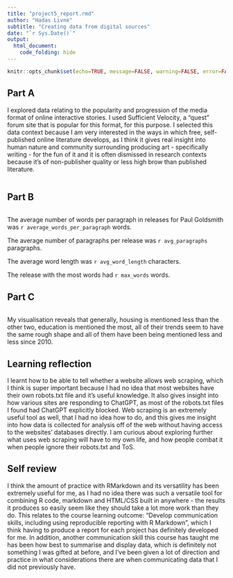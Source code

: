 ```yaml
---
title: "project5_report.rmd"
author: "Hadas Livne"
subtitle: "Creating data from digital sources"
date: "`r Sys.Date()`"
output:
  html_document:
    code_folding: hide
---
```


```r
knitr::opts_chunk$set(echo=TRUE, message=FALSE, warning=FALSE, error=FALSE)
```

## Part A


I explored data relating to the popularity and progression of the media format of online interactive stories. I used Sufficient Velocity, a "quest" forum site that is popular for this format, for this purpose. I selected this data context because I am very interested in the ways in which free, self-published online literature develops, as I think it gives real insight into human nature and community surrounding producing art - specifically writing - for the fun of it and it is often dismissed in research contexts because it's of non-publisher quality or less high brow than published literature.


```r

```

## Part B

```r

```


The average number of words per paragraph in releases for Paul Goldsmith was `r average_words_per_paragraph` words.

The average number of paragraphs per release was `r avg_paragraphs` paragraphs.

The average word length was `r avg_word_length` characters.

The release with the most words had `r max_words` words.



## Part C

```r

```

My visualisation reveals that generally, housing is mentioned less than the other two, education is mentioned the most, all of their trends seem to have the same rough shape and all of them have been being mentioned less and less since 2010.

## Learning reflection

I learnt how to be able to tell whether a website allows web scraping, which I think is super important because I had no idea that most websites have their own robots.txt file and it's useful knowledge. It also gives insight into how various sites are responding to ChatGPT, as most of the robots.txt files I found had ChatGPT explicitly blocked. Web scraping is an extremely useful tool as well, that I had no idea how to do, and this gives me insight into how data is collected for analysis off of the web without having access to the websites' databases directly. I am curious about exploring further what uses web scraping will have to my own life, and how people combat it when people ignore their robots.txt and ToS.

## Self review

I think the amount of practice with RMarkdown and its versatility has been extremely useful for me, as I had no idea there was such a versatile tool for combining R code, markdown and HTML/CSS built in anywhere - the results it produces so easily seem like they should take a lot more work than they do. This relates to the course learning outcome: "Develop communication skills, including using reproducible reporting with R Markdown", which I think having to produce a report for each project has definitely developed for me. In addition, another communication skill this course has taught me has been how best to summarise and display data, which is definitely not something I was gifted at before, and I've been given a lot of direction and practice in what considerations there are when communicating data that I did not previously have.